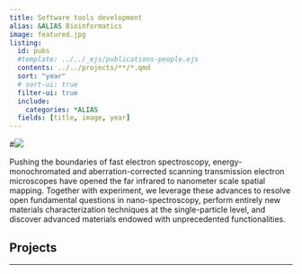 ```yaml
---
title: Software tools development
alias: &ALIAS Bioinformatics
image: featured.jpg
listing:
  id: pubs
  #template: ../../_ejs/publications-people.ejs 
  contents: ../../projects/**/*.qmd
  sort: "year"
  # sort-ui: true
  filter-ui: true
  include:
    categories: *ALIAS
  fields: [title, image, year]
---
```


\#![](featured.jpg)

Pushing the boundaries of fast electron spectroscopy, energy-monochromated and aberration-corrected scanning transmission electron microscopes have opened the far infrared to nanometer scale spatial mapping. Together with experiment, we leverage these advances to resolve open fundamental questions in nano-spectroscopy, perform entirely new materials characterization techniques at the single-particle level, and discover advanced materials endowed with unprecedented functionalities.

## Projects

::: {#pubs}
:::

------------------------------------------------------------------------
